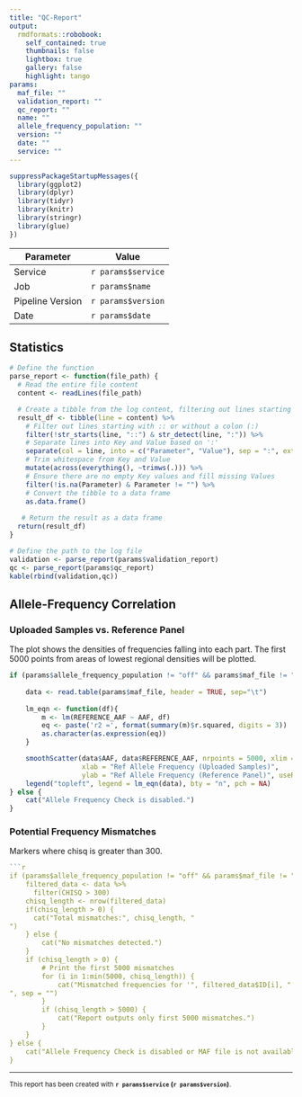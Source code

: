 ---
title: "QC-Report"
output:
  rmdformats::robobook:
    self_contained: true
    thumbnails: false
    lightbox: true
    gallery: false
    highlight: tango
params:
  maf_file: ""
  validation_report: ""
  qc_report: ""
  name: ""
  allele_frequency_population: ""
  version: ""
  date: ""
  service: ""
---

```{r setup, echo=FALSE, include=FALSE}
suppressPackageStartupMessages({
  library(ggplot2)
  library(dplyr)
  library(tidyr)
  library(knitr)
  library(stringr)
  library(glue)
})
```

| Parameter        | Value                       |
|------------------|-----------------------------|
| Service          | `r params$service`          |
| Job              | `r params$name`             |
| Pipeline Version | `r params$version`          |
| Date             | `r params$date`             |

## Statistics
```{r echo=FALSE, warning=FALSE}

# Define the function
parse_report <- function(file_path) {
  # Read the entire file content
  content <- readLines(file_path)

  # Create a tibble from the log content, filtering out lines starting with :: and those without ':'
  result_df <- tibble(line = content) %>%
    # Filter out lines starting with :: or without a colon (:)
    filter(!str_starts(line, "::") & str_detect(line, ":")) %>%
    # Separate lines into Key and Value based on ':'
    separate(col = line, into = c("Parameter", "Value"), sep = ":", extra = "merge") %>%
    # Trim whitespace from Key and Value
    mutate(across(everything(), ~trimws(.))) %>%
    # Ensure there are no empty Key values and fill missing Values
    filter(!is.na(Parameter) & Parameter != "") %>%
    # Convert the tibble to a data frame
    as.data.frame()
  
   # Return the result as a data frame
  return(result_df)
}

# Define the path to the log file
validation <- parse_report(params$validation_report)
qc <- parse_report(params$qc_report)
kable(rbind(validation,qc))

```

## Allele-Frequency Correlation

### Uploaded Samples vs. Reference Panel

The plot shows the densities of frequencies falling into each part. The first 5000 points from areas of lowest regional densities will be plotted.

```{r echo=FALSE}
if (params$allele_frequency_population != "off" && params$maf_file != "" && file.exists(params$maf_file) && file.size(params$maf_file) > 0) {
	
    data <- read.table(params$maf_file, header = TRUE, sep="\t")
    
    lm_eqn <- function(df){
        m <- lm(REFERENCE_AAF ~ AAF, df)
        eq <- paste('r2 =', format(summary(m)$r.squared, digits = 3))
        as.character(as.expression(eq))
    }

    smoothScatter(data$AAF, data$REFERENCE_AAF, nrpoints = 5000, xlim = c(0, 1),
                  xlab = "Ref Allele Frequency (Uploaded Samples)", 
                  ylab = "Ref Allele Frequency (Reference Panel)", useRaster = TRUE)
    legend("topleft", legend = lm_eqn(data), bty = "n", pch = NA)
} else {
    cat("Allele Frequency Check is disabled.")
}

```

### Potential Frequency Mismatches

Markers where chisq is greater than 300. 

```{r echo=FALSE}
```r
if (params$allele_frequency_population != "off" && params$maf_file != "" && file.exists(params$maf_file) && file.size(params$maf_file) > 0) {
    filtered_data <- data %>%
      filter(CHISQ > 300)
    chisq_length <- nrow(filtered_data)
    if(chisq_length > 0) {
      cat("Total mismatches:", chisq_length, "
")
    } else {
        cat("No mismatches detected.")
    }
    if (chisq_length > 0) {
        # Print the first 5000 mismatches
        for (i in 1:min(5000, chisq_length)) {
            cat("Mismatched frequencies for '", filtered_data$ID[i], "' f[", filtered_data$REF[i], ",", filtered_data$ALT[i],"] = [", (1-filtered_data$AAF[i]), ",", filtered_data$AAF[i],"] vs [", (1-filtered_data$REFERENCE_AAF[i]), ",", filtered_data$REFERENCE_AAF[i],"], chisq ", filtered_data$CHISQ[i], "
", sep = "")
        }
        if (chisq_length > 5000) {
            cat("Report outputs only first 5000 mismatches.")
        }
    }
} else {
    cat("Allele Frequency Check is disabled or MAF file is not available.")
}
```

---

<small>
This report has been created with **`r params$service` (`r params$version`)**.
</small>
